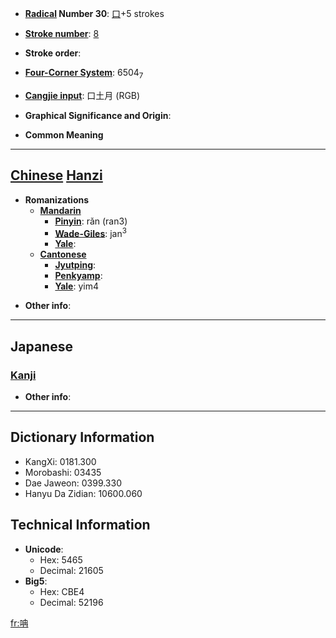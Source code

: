 * '''[[Wiktionary:Chinese radical index| Radical]] Number 30''': [[Wiktionary:Chinese radical index 口|口]]+5 strokes

* '''[[Wiktionary:Chinese total strokes index|Stroke number]]''': [[Wiktionary:Chinese total strokes index 8|8]]

* '''Stroke order''': 

* '''[[Wiktionary:Chinese four corner index|Four-Corner System]]''': 6504<sub>7</sub>

* '''[[Wiktionary:Chinese Cangjie index|Cangjie input]]''': 口土月 (RGB)

* '''Graphical Significance and Origin''': 

* '''Common Meaning'''

----

== [[Chinese]] [[Hanzi]] ==

* '''Romanizations'''
** '''[[Mandarin]]'''
*** '''[[Pinyin]]''': rǎn (ran3)
*** '''[[Wade-Giles]]''': jan<sup>3</sup>
*** '''[[Yale]]''': 
** '''[[Cantonese]]'''
*** '''[[Jyutping]]''':
*** '''[[Penkyamp]]''': 
*** '''[[Yale]]''': yim4

* '''Other info''': 

----

==Japanese==
===[[Kanji]]===
{{kanji|on readings=[[ぜん]] (zen), [[ねん]] (nen)|kun readings=[[かむさま]] (kamusama)}}

* '''Other info''':  

----

== Dictionary Information ==

* KangXi: 0181.300
* Morobashi: 03435
* Dae Jaweon: 0399.330
* Hanyu Da Zidian: 10600.060

== Technical Information ==

* '''Unicode''':
** Hex: 5465
** Decimal: 21605
* '''Big5''':
** Hex: CBE4
** Decimal: 52196

[[fr:呥]]